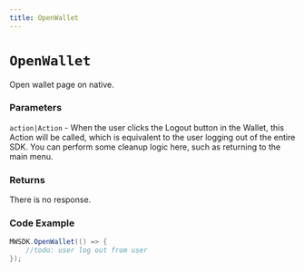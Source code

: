 ```yaml
---
title: OpenWallet
---
```


# `OpenWallet`
Open wallet page on native.

### Parameters
`action|Action` - When the user clicks the Logout button in the Wallet, this Action will be called, which is equivalent to the user logging out of the entire SDK. You can perform some cleanup logic here, such as returning to the main menu.

### Returns
There is no response.

### Code Example
```csharp
MWSDK.OpenWallet(() => {
    //todo: user log out from user
});
```